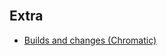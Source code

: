 
<br/>
<Banner/>

<Readme />

## Extra

- [Builds and changes (Chromatic)](https://www.chromatic.com/builds?appId=6414123c15db3ae3eeff2cb3)
